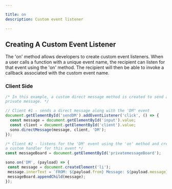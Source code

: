 ```yaml
---

title: on
description: Custom event listener

---
```


## Creating A Custom Event Listener
The 'on' method allows developers to create custom event listeners.
When a user calls a function with a unique event name, the recipient can listen for that event using the 'on' method.
The recipient will then be able to invoke a callback associated with the custom event name.

### Client Side
```ts lineNumbers=true title=client_side/sono_client.ts
/* In this example, a custom direct message method is created to send a 
private message. */

// Client #1 - sends a direct message along with the 'DM" event
document.getElementById('sendDM').addEventListener('click', () => {
  const message = document.getElementById('input').value;
  const client = document.getElementById('client').value;
  sono.directMessage(message, client, 'DM');
});

/* Client #2 - listens for the 'DM' event using the 'on' method and creates 
a custom handler for this event */
const messageBoard = document.getElementById('privatemessageBoard');

sono.on('DM', (payload) => {
 const message = document.createElement('li');
 message.innerText = `FROM: ${payload.from} Message: ${payload.message}`;
 messageBoard.appendChild(message);
});

```
